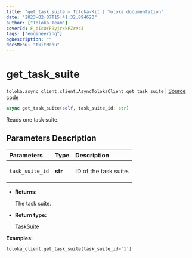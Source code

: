 ```yaml
---
title: "get_task_suite — Toloka-Kit | Toloka documentation"
date: "2023-02-07T15:41:32.894620"
author: ["Toloka Team"]
coverId: F_bIcOYF9yjrxkPZrXc3
tags: ["engineering"]
ogDescription: ""
docsMenu: "tkitMenu"
---
```


# get_task_suite
`toloka.async_client.client.AsyncTolokaClient.get_task_suite` | [Source code](https://github.com/Toloka/toloka-kit/blob/v1.1.3/src/async_client/client.py#L0)

```python
async get_task_suite(self, task_suite_id: str)
```

Reads one task suite.

## Parameters Description

| Parameters | Type | Description |
| :----------| :----| :-----------|
`task_suite_id`|**str**|<p>ID of the task suite.</p>

* **Returns:**

  The task suite.

* **Return type:**

  [TaskSuite](/docs/toloka-kit/reference/toloka.client.task_suite.TaskSuite)

**Examples:**

```python
toloka_client.get_task_suite(task_suite_id='1')
```

